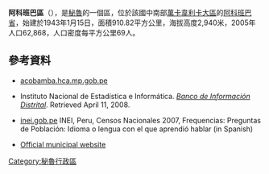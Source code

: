 '''阿科班巴區'''（{{lang-es|Distrito de Acobamba}}），是[[秘魯|秘魯]]的一個區，位於該國中南部[[萬卡韋利卡大區|萬卡韋利卡大區]]的[[阿科班巴省|阿科班巴省]]，始建於1943年1月15日，面積910.82平方公里，海拔高度2,940米，2005年人口62,868，人口密度每平方公里69人。

==參考資料==
*[https://web.archive.org/web/20080222125609/http://www.acobamba.hca.mp.gob.pe/ acobamba.hca.mp.gob.pe]
*{{es icon}} Instituto Nacional de Estadística e Informática. ''[https://web.archive.org/web/20080423164200/http://desa.inei.gob.pe/mapas/bid/ Banco de Información Distrital]''. Retrieved April 11, 2008.
*[https://web.archive.org/web/20130127005551/http://iinei.inei.gob.pe/iinei/RedatamCpv2007.asp?id=ResultadosCensales%3Fori%3DC inei.gob.pe] INEI, Peru, Censos Nacionales 2007, Frequencias: Preguntas de Población: Idioma o lengua con el que aprendió hablar (in Spanish)
* {{es icon}} [https://web.archive.org/web/20080222125609/http://www.acobamba.hca.mp.gob.pe/ Official municipal website]

{{coord|12.8418|S|74.5708|W|source:wikidata-and-enwiki-cat-tree_region:PE|display=title}}

{{Peru-geo-stub}}
[[Category:秘魯行政區|Category:秘魯行政區]]